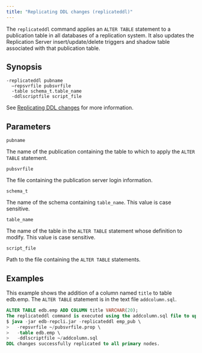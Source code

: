 ```yaml
---
title: "Replicating DDL changes (replicateddl)"
---
```


<div id="replicating_ddl_changes_cli" class="registered_link"></div>

The `replicateddl` command applies an `ALTER TABLE` statement to a publication table in all databases of a replication system. It also updates the Replication Server insert/update/delete triggers and shadow table associated with that publication table.

## Synopsis

```shell
-replicateddl pubname
  –repsvrfile pubsvrfile
  -table schema_t.table_name
  -ddlscriptfile script_file
```

See [Replicating DDL changes](../../07_common_operations/08_replicating_ddl_changes/#replicating_ddl_changes) for more information.

## Parameters

`pubname`

The name of the publication containing the table to which to apply the `ALTER TABLE` statement.

`pubsvrfile`

The file containing the publication server login information.

`schema_t`

The name of the schema containing `table_name`. This value is case sensitive.

`table_name`

The name of the table in the `ALTER TABLE` statement whose definition to modify. This value is case sensitive.

`script_file`

Path to the file containing the `ALTER TABLE` statements.

## Examples

This example shows the addition of a column named `title` to table edb.emp. The `ALTER TABLE` statement is in the text file `addcolumn.sql`.

```sql
ALTER TABLE edb.emp ADD COLUMN title VARCHAR(20);
The replicateddl command is executed using the addcolumn.sql file to update the triggers and shadow tables on the primary nodes:
$ java -jar edb-repcli.jar -replicateddl emp_pub \
>   -repsvrfile ~/pubsvrfile.prop \
>   -table edb.emp \
>   -ddlscriptfile ~/addcolumn.sql
DDL changes successfully replicated to all primary nodes.
```
